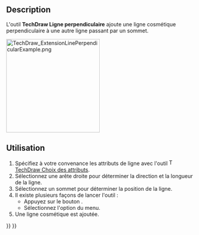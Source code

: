 <languages/>

{{Docnav/fr
|[[TechDraw_ExtensionLineParallel/fr|Ligne parallèle]]
|[[TechDraw_ExtensionInsertDiameter/fr|Diamètre]]
|[[TechDraw_Workbench/fr|Atelier TechDraw]]
|IconL=TechDraw_ExtensionLineParallel.svg
|IconR=TechDraw_ExtensionInsertDiameter.svg
|IconC=Workbench_TechDraw.svg
}}

{{GuiCommand/fr
|Name=TechDraw ExtensionLinePerpendicular
|Name/fr=TechDraw Ligne perpendiculaire
|MenuLocation=TechDraw → Extensions : taraudages/filetages → Ligne perpendiculaire cosmétique
|Workbenches=[[TechDraw_Workbench/fr|TechDraw]]
|Shortcut=
|Version=0.20
|SeeAlso=[[TechDraw_ExtensionLineParallel/fr|TechDraw Ligne parallèle]]
}}

==Description==

L'outil '''TechDraw Ligne perpendiculaire''' ajoute une ligne cosmétique perpendiculaire à une autre ligne passant par un sommet.

[[Image:TechDraw_ExtensionLinePerpendicularExample.png|250px]]
{{Caption|A droite, une ligne perpendiculaire cosmétique a été ajoutée}}

<span id="Usage"></span>
==Utilisation==

# Spécifiez à votre convenance les attributs de ligne avec l'outil [[Image:TechDraw_ExtensionSelectLineAttributes.svg|16px]] [[TechDraw_ExtensionSelectLineAttributes/fr|TechDraw Choix des attributs]].
# Sélectionnez une arête droite pour déterminer la direction et la longueur de la ligne.
# Sélectionnez un sommet pour déterminer la position de la ligne.
# Il existe plusieurs façons de lancer l'outil :
#* Appuyez sur le bouton {{Button|[[Image:TechDraw_ExtensionLinePerpendicular.svg|16px]] [[TechDraw_ExtensionLinePerpendicular/fr|Ligne perpendiculaire cosmétique]]}}.
#* Sélectionnez l'option {{MenuCommand|TechDraw → Extensions : taraudages/filetages → [[Image:TechDraw_ExtensionLinePerpendicular.svg|16px]] Ligne perpendiculaire cosmétique}} du menu.
# Une ligne cosmétique est ajoutée.


{{Docnav/fr
|[[TechDraw_ExtensionLineParallel/fr|Ligne parallèle]]
|[[TechDraw_ExtensionInsertDiameter/fr|Diamètre]]
|[[TechDraw_Workbench/fr|Atelier TechDraw]]
|IconL=TechDraw_ExtensionLineParallel.svg
|IconR=TechDraw_ExtensionInsertDiameter.svg
|IconC=Workbench_TechDraw.svg
}}

{{TechDraw_Tools_navi{{#translation:}}}}
{{Userdocnavi{{#translation:}}}}